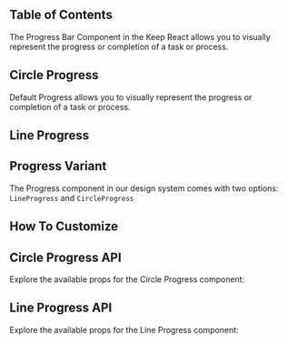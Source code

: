 

## Table of Contents

The Progress Bar Component in the Keep React allows you to visually represent the progress or completion of a task or process.

## Circle Progress

Default Progress allows you to visually represent the progress or completion of a task or process.

<CodeHighlightPreview github="Progress" code={DefaultProgressCode}>
  <DefaultProgress />
</CodeHighlightPreview>

## Line Progress

<CodeHighlightPreview github="Progress" code={DefaultLineProgressCode}>
  <DefaultLineProgress />
</CodeHighlightPreview>

## Progress Variant

The Progress component in our design system comes with two options: `LineProgress` and `CircleProgress`

<CodeHighlightPreview github="Progress" code={VariantOfProgressCode}>
  <VariantOfProgress />
</CodeHighlightPreview>

## How To Customize

<CodeHighlightPreview github="Progress" code={CustomizeProgressCode}>
  <CustomizeProgress />
</CodeHighlightPreview>

## Circle Progress API

Explore the available props for the Circle Progress component:

<ComponentApi data={circleProgressDataApi} />

## Line Progress API

Explore the available props for the Line Progress component:

<ComponentApi data={LineProgressDataApi} />

